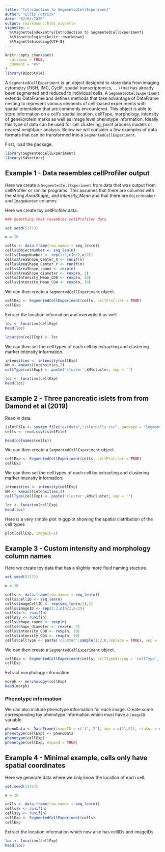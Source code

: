 ```yaml
---
title: "Introduction to SegmentedCellExperiment"
author: "Ellis Patrick"
date: "02/01/2020"
output: rmarkdown::html_vignette
vignette: >
  %\VignetteIndexEntry{Introduction to SegmentedCellExperiment}
  %\VignetteEngine{knitr::rmarkdown}
  %\VignetteEncoding{UTF-8}
---
```




```r
knitr::opts_chunk$set(
  collapse = TRUE,
  comment = "#>"
)
library(BiocStyle)
```

A `SegmentedCellExperiment` is an object designed to store data from imaging cytometry (FISH, IMC, CycIF, spatial transcriptomics, ... ) that has already been segmented and reduced to individual cells. A `SegmentedCellExperiment` extends DataFrame and defines methods that take advantage of DataFrame nesting to represent various elements of cell-based experiments with spatial orientation that are commonly encountered. This object is able to store information on a cell's spatial location, cellType, morphology, intensity of gene/protein marks as well as image level phenotype information. Ideally this type of data can be used for cell clustering, point process models or nearest neighbour analysis. Below we will consider a few examples of data formats that can be transformed into a `SegmentedCellExperiment`.


First, load the package.


```r
library(SegmentedCellExperiment)
library(S4Vectors)
```


## Example 1 - Data resembles cellProfiler output

Here we create a `SegmentedCellExperiment` from data that was output from cellProfiler or similar programs. This assumes that there are columns with the string *AreaShape_* and *Intensity_Mean* and that there are `ObjectNumber` and `ImageNumber` columns.

Here we create toy cellProfiler data.

```r

### Something that resembles cellProfiler data

set.seed(51773)

n = 10

cells <- data.frame(row.names = seq_len(n))
cells$ObjectNumber <- seq_len(n)
cells$ImageNumber <- rep(1:2,c(n/2,n/2))
cells$AreaShape_Center_X <- runif(n)
cells$AreaShape_Center_Y <- runif(n)
cells$AreaShape_round <- rexp(n)
cells$AreaShape_diameter <- rexp(n, 2)
cells$Intensity_Mean_CD8 <- rexp(n, 10)
cells$Intensity_Mean_CD4 <- rexp(n, 10)

```


We can then create a `SegmentedCellExperiment` object.

```r
cellExp <- SegmentedCellExperiment(cells, cellProfiler = TRUE)
cellExp
```

Extract the location information and overwrite it as well.

```r
loc <- location(cellExp)
head(loc)

location(cellExp) <- loc
```

We can then set the cell types of each cell by extracting and clustering marker intensity information.


```r
intensities <- intensity(cellExp)
kM <- kmeans(intensities,2)
cellType(cellExp) <- paste('cluster',kM$cluster, sep = '')

loc <- location(cellExp)
head(loc)
```


## Example 2 - Three pancreatic islets from from Damond et al (2019)

Read in data.

```r
isletFile <- system.file("extdata","isletCells.csv", package = "SegmentedCellExperiment")
cells <- read.csv(isletFile)

head(colnames(cells))

```

We can then create a `SegmentedCellExperiment` object.

```r
cellExp <- SegmentedCellExperiment(cells, cellProfiler = TRUE)
cellExp
```



We can then set the cell types of each cell by extracting and clustering marker intensity information.

```r
intensities <- intensity(cellExp)
kM <- kmeans(intensities,4)
cellType(cellExp) <- paste('cluster',kM$cluster, sep = '')

loc <- location(cellExp)
head(loc)
```



Here is a very simple plot in ggplot showing the spatial distribution of the cell types

```r
plot(cellExp, imageID=1)
```



## Example 3 - Custom intensity and morphology column names

Here we create toy data that has a slightly more fluid naming stucture.

```r
set.seed(51773)

n = 10

cells <- data.frame(row.names = seq_len(n))
cells$cellID <- seq_len(n)
cells$imageCellID <- rep(seq_len(n/2),2)
cells$imageID <- rep(1:2,c(n/2,n/2))
cells$x <- runif(n)
cells$y <- runif(n)
cells$shape_round <- rexp(n)
cells$shape_diameter <- rexp(n, 2)
cells$intensity_CD8 <- rexp(n, 10)
cells$intensity_CD4 <- rexp(n, 10)
cells$cellType <- paste('cluster',sample(1:2,n,replace = TRUE), sep = '_')

```

We can then create a `SegmentedCellExperiment` object.

```r

cellExp <- SegmentedCellExperiment(cells, cellTypeString = 'cellType', intensityString = 'intensity_', morphologyString = 'shape_')
cellExp

```

Extract morphology information

```r
morph <- morphology(cellExp)
head(morph)

```


### Phenotype information

We can also include phenotype information for each image. Create some corresponding toy phenotype information which must have a `imageID` variable. 

```r
phenoData <- DataFrame(imageID = c('1','2'), age = c(21,81), status = c('dead','alive'))
phenotype(cellExp) <- phenoData
phenotype(cellExp)
phenotype(cellExp, expand = TRUE)
```



## Example 4 - Minimal example, cells only have spatial coordinates

Here we generate data where we only know the location of each cell.

```r
set.seed(51773)

n = 10

cells <- data.frame(row.names = seq_len(n))
cells$x <- runif(n)
cells$y <- runif(n)
cellExp <- SegmentedCellExperiment(cells)
cellExp

```

Extract the location information which now also has cellIDs and imageIDs.

```r
loc <- location(cellExp)
head(loc)

```

